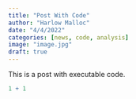```yaml
---
title: "Post With Code"
author: "Harlow Malloc"
date: "4/4/2022"
categories: [news, code, analysis]
image: "image.jpg"
draft: true
---
```


This is a post with executable code.

```r
1 + 1
```
